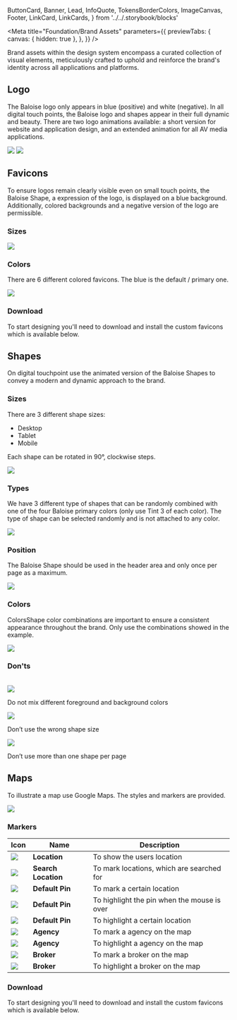   ButtonCard,
  Banner,
  Lead,
  InfoQuote,
  TokensBorderColors,
  ImageCanvas,
  Footer,
  LinkCard,
  LinkCards,
} from '../../.storybook/blocks'

<Meta
  title="Foundation/Brand Assets"
  parameters={{
    previewTabs: {
      canvas: { hidden: true },
    },
  }}
/>

<Banner label="Brand Assets" section="Foundation" color="purple" puzzle />

<Lead>
  Brand assets within the design system encompass a curated collection of visual elements, meticulously crafted to
  uphold and reinforce the brand's identity across all applications and platforms.
</Lead>

## Logo

The Baloise logo only appears in blue (positive) and white (negative). In all digital touch points,
the Baloise logo and shapes appear in their full dynamic and beauty. There are two logo animations available:
a short version for website and application design, and an extended animation for all AV media applications.


<ImageCanvas>
  <img src={Logo1} />
  <img src={Logo2} />
</ImageCanvas>

## Favicons

To ensure logos remain clearly visible even on small touch points, the Baloise Shape, a expression of the logo,
is displayed on a blue background. Additionally, colored backgrounds and a negative version of the logo are permissible.


### Sizes

<ImageCanvas>
  <img src={FaviconSizes} />
</ImageCanvas>

### Colors

There are 6 different colored favicons. The blue is the default / primary one.

<ImageCanvas>
  <img src={FaviconColors} />
</ImageCanvas>

### Download

To start designing you'll need to download and install the custom favicons which is available below.

<ButtonCard label="favicons.zip" description="The favicons files" link="/assets/download/favicons.zip">
  <bal-icon name="download" size="medium" />
</ButtonCard>

## Shapes

On digital touchpoint use the animated version of the Baloise Shapes to convey a modern and dynamic approach to the brand.


### Sizes

There are 3 different shape sizes:

- Desktop
- Tablet
- Mobile

Each shape can be rotated in 90°, clockwise steps.

<ImageCanvas>
  <img src={ShapeSizes} />
</ImageCanvas>


### Types

We have 3 different type of shapes that can be randomly combined with one of the four Baloise primary colors (only
use Tint 3 of each color). The type of shape can be selected randomly and is not attached to any color.

<ImageCanvas>
  <img src={ShapeTypes} />
</ImageCanvas>


### Position

The Baloise Shape should be used in the header area and only once per page as a maximum.

<ImageCanvas size="large">
  <img src={ShapePosition} />
</ImageCanvas>


### Colors

ColorsShape color combinations are important to ensure a consistent appearance throughout the brand. Only use the
combinations showed in the example.

<ImageCanvas size="large">
  <img src={ShapeColors} />
</ImageCanvas>

### Don'ts


<br />
<div className="grid">
  <div className="column is-4">
    <img src={ShapeDoNot1} />
    <p>Do not mix different foreground and background colors</p>
  </div>
  <div className="column is-4">
    <img src={ShapeDoNot2} />
    <p>Don’t use the wrong shape size</p>
  </div>
  <div className="column is-4">
    <img src={ShapeDoNot3} />
    <p>Don’t use more than one shape per page</p>
  </div>
</div>

## Maps

To illustrate a map use Google Maps. The styles and markers are provided.


<img src={Maps} />

### Markers




<table>
  <thead>
    <tr>
      <th>Icon</th>
      <th>Name</th>
      <th>Description</th>
    </tr>
  </thead>
  <tbody>
    <tr>
      <td>
        <img src={MapsLocation} />
      </td>
      <td>
        <b>Location</b>
      </td>
      <td>To show the users location</td>
    </tr>
    <tr>
      <td>
        <img src={MapsSearchLocation} />
      </td>
      <td>
        <b>Search Location</b>
      </td>
      <td>To mark locations, which are searched for</td>
    </tr>
    <tr>
      <td>
        <img src={MapsDefault} />
      </td>
      <td>
        <b>Default Pin</b>
      </td>
      <td>To mark a certain location</td>
    </tr>
    <tr>
      <td>
        <img src={MapsDefaultHover} />
      </td>
      <td>
        <b>Default Pin</b>
      </td>
      <td>To highlight the pin when the mouse is over</td>
    </tr>
    <tr>
      <td>
        <img src={MapsDefaultActive} />
      </td>
      <td>
        <b>Default Pin</b>
      </td>
      <td>To highlight a certain location</td>
    </tr>
    <tr>
      <td>
        <img src={MapsAgency} />
      </td>
      <td>
        <b>Agency</b>
      </td>
      <td>To mark a agency on the map</td>
    </tr>
    <tr>
      <td>
        <img src={MapsAgencyActive} />
      </td>
      <td>
        <b>Agency</b>
      </td>
      <td>To highlight a agency on the map</td>
    </tr>
    <tr>
      <td>
        <img src={MapsBroker} />
      </td>
      <td>
        <b>Broker</b>
      </td>
      <td>To mark a broker on the map</td>
    </tr>
    <tr>
      <td>
        <img src={MapsBrokerActive} />
      </td>
      <td>
        <b>Broker</b>
      </td>
      <td>To highlight a broker on the map</td>
    </tr>
  </tbody>
</table>

### Download

To start designing you'll need to download and install the custom favicons which is available below.

<ButtonCard label="map-markers.zip" description="The map icons" link="/assets/download/map-markers.zip">
  <bal-icon name="download" size="medium" />
</ButtonCard>

<Footer>
  <LinkCards>
    <LinkCard
      pageTitle="Tokens/Overview"
      description="Design tokens serve as the definitive source for naming and storing design choices."
    />
    <LinkCard
      pageTitle={'Development/Assets'}
      description={'Guides for installing the font locally, favions and Google maps styles.'}
    />
  </LinkCards>
</Footer>
